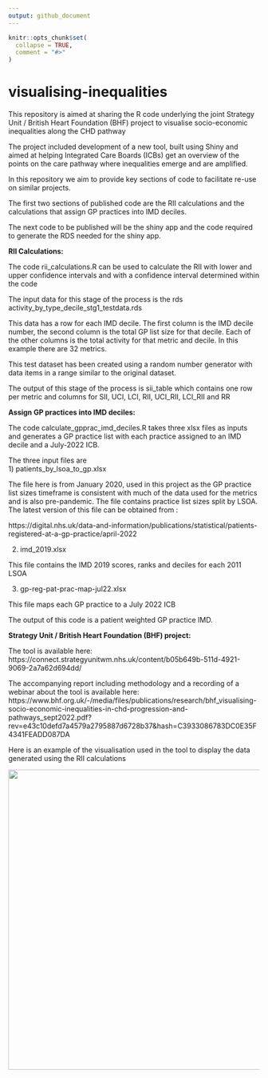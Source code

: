 ```yaml
---
output: github_document
---
```


<!-- README.md is generated from README.Rmd. Please edit that file -->

```r
knitr::opts_chunk$set(
  collapse = TRUE,
  comment = "#>"
)
```

# visualising-inequalities

<!-- badges: start -->
<!-- badges: end -->

This repository is aimed at sharing the R code underlying the joint Strategy Unit / British Heart Foundation (BHF) project to visualise socio-economic inequalities along the CHD pathway

The project included development of a new tool, built using Shiny and aimed at helping Integrated Care Boards (ICBs) get an overview of the points on the care pathway where inequalities emerge and are amplified.

In this repository we aim to provide key sections of code to facilitate re-use on similar projects.

The first two sections of published code are the RII calculations and the calculations that assign GP practices into IMD deciles.

The next code to be published will be the shiny app and the code required to generate the RDS needed for the shiny app.


**RII Calculations:**

The code rii_calculations.R can be used to calculate the RII with lower and upper confidence intervals and with a confidence interval determined within the code

The input data for this stage of the process is the rds activity_by_type_decile_stg1_testdata.rds

This data has a row for each IMD decile. The first column is the IMD decile number, the second column is the total GP list size for that decile. Each of the other columns is the total activity for that metric and decile.
In this example there are 32 metrics.

This test dataset has been created using a random number generator with data
items in a range similar to the original dataset.

The output of this stage of the process is sii_table which contains one row per metric and columns for SII, UCI, LCI, RII, UCI_RII, LCI_RII and RR


**Assign GP practices into IMD deciles:**

The code calculate_gpprac_imd_deciles.R takes three xlsx files as inputs and generates a GP practice list with each practice assigned to an IMD decile and a July-2022 ICB.

The three input files are  
1)  patients_by_lsoa_to_gp.xlsx
      
The file here is from January 2020, used in this project as the GP practice list sizes timeframe is consistent with much of the data used for the metrics and is also pre-pandemic. The file contains practice list sizes split by LSOA. The latest version of this file can be obtained from :
  
https://digital.nhs.uk/data-and-information/publications/statistical/patients-registered-at-a-gp-practice/april-2022

2) imd_2019.xlsx

This file contains the IMD 2019 scores, ranks and deciles for each 2011 LSOA 
  
3) gp-reg-pat-prac-map-jul22.xlsx

This file maps each GP practice to a July 2022 ICB  

The output of this code is a patient weighted GP practice IMD.

**Strategy Unit / British Heart Foundation (BHF) project:**

The tool is available here: https://connect.strategyunitwm.nhs.uk/content/b05b649b-511d-4921-9069-2a7a62d694dd/

The accompanying report including methodology and a recording of a webinar about the tool is available here: https://www.bhf.org.uk/-/media/files/publications/research/bhf_visualising-socio-economic-inequalities-in-chd-progression-and-pathways_sept2022.pdf?rev=e43c10defd7a4579a2795887d6728b37&hash=C3933086783DC0E35F4341FEADD087DA

Here is an example of the visualisation used in the tool to display the data generated using the RII calculations

<img src="img/example-chart.png" height="600"/>
